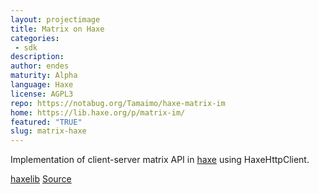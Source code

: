 ```yaml
---
layout: projectimage
title: Matrix on Haxe
categories: 
 - sdk
description: 
author: endes
maturity: Alpha
language: Haxe
license: AGPL3
repo: https://notabug.org/Tamaimo/haxe-matrix-im
home: https://lib.haxe.org/p/matrix-im/
featured: "TRUE"
slug: matrix-haxe
---
```


Implementation of client-server matrix API in [haxe](https://haxe.org/) using HaxeHttpClient.

[haxelib](https://lib.haxe.org/p/matrix-im/)
[Source](https://notabug.org/Tamaimo/haxe-matrix-im)
